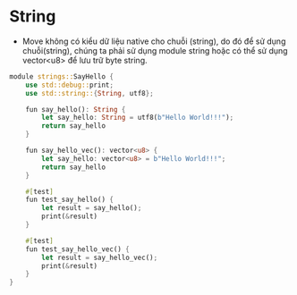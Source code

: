 # String
- Move không có kiểu dữ liệu native cho chuỗi (string), do đó để sử dụng chuỗi(string), chúng ta phải sử dụng module string hoặc có thể sử dụng vector\<u8> để lưu trữ byte string.

``` rust
module strings::SayHello {
    use std::debug::print;
    use std::string::{String, utf8};

    fun say_hello(): String {
        let say_hello: String = utf8(b"Hello World!!!");
        return say_hello
    }

    fun say_hello_vec(): vector<u8> {
        let say_hello: vector<u8> = b"Hello World!!!";
        return say_hello
    }

    #[test]
    fun test_say_hello() {
        let result = say_hello();
        print(&result)
    }

    #[test]
    fun test_say_hello_vec() {
        let result = say_hello_vec();
        print(&result)
    }
}
```
